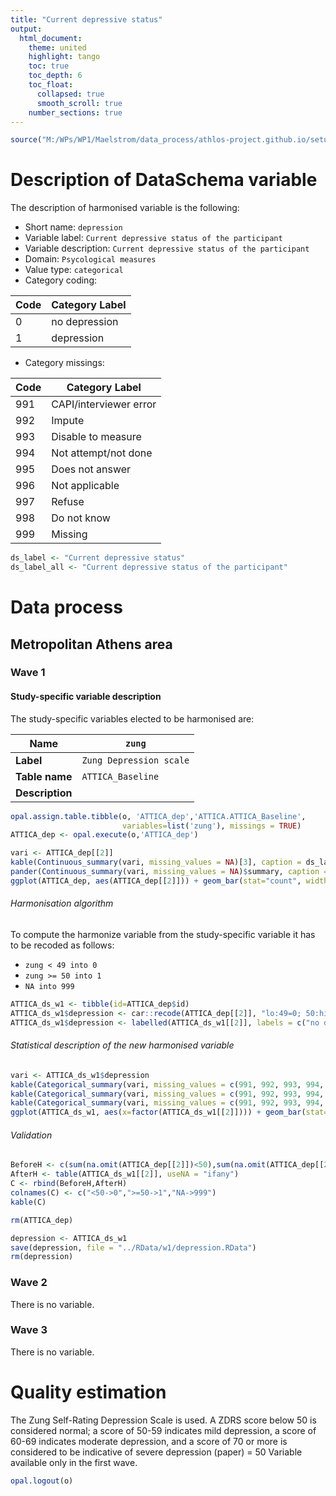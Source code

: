 ```yaml
---
title: "Current depressive status"
output: 
  html_document:
    theme: united
    highlight: tango
    toc: true
    toc_depth: 6
    toc_float:
      collapsed: true
      smooth_scroll: true
    number_sections: true
---
```


<!-- ########################################################## --> 

<!-- # Installation, loading packages -->
<!-- **R script:** -->



```r
source("M:/WPs/WP1/Maelstrom/data_process/athlos-project.github.io/setup_albert.r")
```

<!-- ########################################################## --> 

# Description of DataSchema variable

The description of harmonised variable is the following:

* Short name: `depression`
* Variable label: `Current depressive status of the participant`
* Variable description: `Current depressive status of the participant`
* Domain: `Psycological measures`
* Value type: `categorical`
* Category coding:

**Code** | **Category Label**
-------- | ------------------
0        | no depression
1        | depression

* Category missings: 

**Code** | **Category Label**
----| ------------------
991 | CAPI/interviewer error
992 | Impute
993 | Disable to measure
994 | Not attempt/not done
995 | Does not answer
996 | Not applicable
997 | Refuse
998 | Do not know
999 | Missing


```r
ds_label <- "Current depressive status"
ds_label_all <- "Current depressive status of the participant"
```

# Data process

## Metropolitan Athens area

### Wave 1

#### Study-specific variable description

The study-specific variables elected to be harmonised are:

| **Name** | `zung`|
|-|-|
| **Label** | `Zung Depression scale`|
| **Table name** | `ATTICA_Baseline` |
| **Description** |  |

```r
opal.assign.table.tibble(o, 'ATTICA_dep','ATTICA.ATTICA_Baseline',
                         variables=list('zung'), missings = TRUE)
ATTICA_dep <- opal.execute(o,'ATTICA_dep')
```

```r
vari <- ATTICA_dep[[2]]
kable(Continuous_summary(vari, missing_values = NA)[3], caption = ds_label) 
pander(Continuous_summary(vari, missing_values = NA)$summary, caption = "Summary")
ggplot(ATTICA_dep, aes(ATTICA_dep[[2]])) + geom_bar(stat="count", width=0.4, fill="steelblue") + xlab(ds_label) + ylab("Frequency")
```

###### Harmonisation algorithm

To compute the harmonize variable from the study-specific variable it has to be recoded as follows:

* `zung < 49 into 0` 
* `zung >= 50 into 1`
* `NA into 999`

```r
ATTICA_ds_w1 <- tibble(id=ATTICA_dep$id)
ATTICA_ds_w1$depression <- car::recode(ATTICA_dep[[2]], "lo:49=0; 50:hi=1; NA=999")
ATTICA_ds_w1$depression <- labelled(ATTICA_ds_w1[[2]], labels = c("no depression"=0, "depression"=1,  "Missing"=999, "Do not know"=998, "Refuse"=997, "Not applicable"=996, "Does not answer"=995,  "Not attempt not done"=994, "Disable to measure"=993, "Impute"=992, "CAPI interviewer error"=991))
```

###### Statistical description of the new harmonised variable
```r
vari <- ATTICA_ds_w1$depression
kable(Categorical_summary(vari, missing_values = c(991, 992, 993, 994, 995, 996, 997, 998, 999))[3], caption = ds_label) 
kable(Categorical_summary(vari, missing_values = c(991, 992, 993, 994, 995, 996, 997, 998, 999))[1], caption = "Category")
kable(Categorical_summary(vari, missing_values = c(991, 992, 993, 994, 995, 996, 997, 998, 999))[2], caption = "Type of missing")
ggplot(ATTICA_ds_w1, aes(x=factor(ATTICA_ds_w1[[2]]))) + geom_bar(stat="count", width=0.4, fill="steelblue") + xlab(ds_label) + ylab("Frequency")
```

###### Validation
```r
BeforeH <- c(sum(na.omit(ATTICA_dep[[2]])<50),sum(na.omit(ATTICA_dep[[2]])>=50), sum(is.na(ATTICA_dep[[2]])))
AfterH <- table(ATTICA_ds_w1[[2]], useNA = "ifany")
C <- rbind(BeforeH,AfterH)
colnames(C) <- c("<50->0",">=50->1","NA->999") 
kable(C)
```


```r
rm(ATTICA_dep)
```

```r
depression <- ATTICA_ds_w1
save(depression, file = "../RData/w1/depression.RData")
rm(depression)
```

### Wave 2

There is no variable.

### Wave 3

There is no variable.



# Quality estimation

The Zung Self-Rating Depression Scale is used.
A ZDRS score below 50 is considered normal; a score of 50-59 indicates mild depression, a score of 60-69 indicates moderate depression, and a score of 70 or more is considered to be indicative of severe depression (paper) = 50
Variable available only in the first wave.



```r
opal.logout(o)
```

